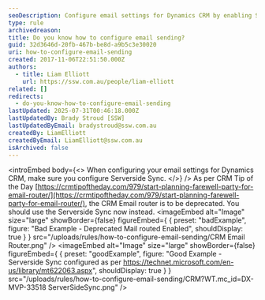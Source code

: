 ```yaml
---
seoDescription: Configure email settings for Dynamics CRM by enabling Serverside Sync, replacing the deprecated Email router.
type: rule
archivedreason:
title: Do you know how to configure email sending?
guid: 32d3646d-20fb-467b-be8d-a9b5c3e30020
uri: how-to-configure-email-sending
created: 2017-11-06T22:51:50.000Z
authors:
  - title: Liam Elliott
    url: https://ssw.com.au/people/liam-elliott
related: []
redirects:
  - do-you-know-how-to-configure-email-sending
lastUpdated: 2025-07-31T00:46:18.000Z
lastUpdatedBy: Brady Stroud [SSW]
lastUpdatedByEmail: bradystroud@ssw.com.au
createdBy: LiamElliott
createdByEmail: LiamElliott@ssw.com.au
isArchived: false
---
```


<introEmbed
  body={<>
When configuring your email settings for Dynamics CRM, make sure you configure Serverside Sync.
  </>}
/>
As per CRM Tip of the Day [https://crmtipoftheday.com/979/start-planning-farewell-party-for-email-router/](https://crmtipoftheday.com/979/start-planning-farewell-party-for-email-router/), the CRM Email router is to be deprecated. You should use the Serverside Sync now instead.
<imageEmbed
  alt="Image"
  size="large"
  showBorder={false}
  figureEmbed={ {
    preset: "badExample",
    figure: "Bad Example - Deprecated Mail routed Enabled",
    shouldDisplay: true
  } }
  src="/uploads/rules/how-to-configure-email-sending/CRM Email Router.png"
/>
<imageEmbed
  alt="Image"
  size="large"
  showBorder={false}
  figureEmbed={ {
    preset: "goodExample",
    figure: "Good Example - Serverside Sync configured as per https://technet.microsoft.com/en-us/library/mt622063.aspx",
    shouldDisplay: true
  } }
  src="/uploads/rules/how-to-configure-email-sending/CRM?WT.mc_id=DX-MVP-33518 ServerSideSync.png"
/>

